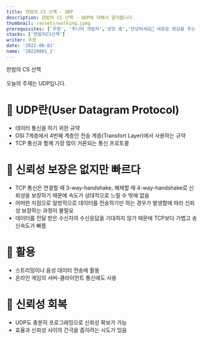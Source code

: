 ```yaml
---
title: 한밤의 CS 산책 - UDP
description: 한밤의 CS 산책 - UDP에 대해서 알아봅니다.
thumbnail: /assets/walking.jpeg
prerequisites: ['우원', '주니어 개발자','성장 중','안녕하세요👏 새로운 영감을 주는 일과 꾸준한 성장을 즐기는 우원입니다.']
stacks: ['한밤의CS산책']
writer: 우원
date: '2022-08-01'
name: '20220801_1' 
---
```


한밤의 CS 산책<br></br>
오늘의 주제는 UDP입니다.

# 🧐 UDP란(User Datagram Protocol)

- 데이터 통신을 하기 위한 규약
- OSI 7계층에서 4번째 계층인 전송 계층(Transfort Layer)에서 사용하는 규약
- TCP 통신과 함께 가장 많이 거론되는 통신 프로토콜

# 🧩 신뢰성 보장은 없지만 빠르다

- TCP 통신은 연결할 때 3-way-handshake, 해제할 때 4-way-handshake로 신뢰성을 보장하기 때문에 속도가 상대적으로 느릴 수 밖에 없음
- 어떠한 지점으로 일방적으로 데이터를 전송하기만 하는 경우가 발생함에 따라 신뢰성 보장하는 과정이 불필요
- 데이터를 전달 받은 수신자의 수신응답을 기대하지 않기 때문에 TCP보다 가볍고 송신속도가 빠름

# 🧩 활용
- 스트리밍이나 음성 데이터 전송에 활용
- 온라인 게임의 서버-클라이언트 통신에도 사용

# 🧩 신뢰성 회복

- UDP도 충분히 프로그래밍으로 신뢰성 확보가 가능
- 효율과 신뢰성 사이의 간극을 좁히려는 시도가 있음

